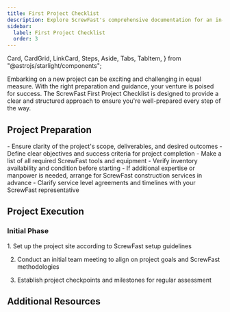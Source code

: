 ```yaml
---
title: First Project Checklist
description: Explore ScrewFast's comprehensive documentation for an in-depth look at our premium tools and construction services.
sidebar:
  label: First Project Checklist
  order: 3
---
```


  Card,
  CardGrid,
  LinkCard,
  Steps,
  Aside,
  Tabs,
  TabItem,
} from "@astrojs/starlight/components";

Embarking on a new project can be exciting and challenging in equal measure. With the right preparation and guidance, your venture is poised for success. The ScrewFast First Project Checklist is designed to provide a clear and structured approach to ensure you're well-prepared every step of the way.

## Project Preparation

<CardGrid>
  <Card title="Scope and Objectives">
    - Ensure clarity of the project's scope, deliverables, and desired outcomes
    - Define clear objectives and success criteria for project completion
  </Card>
  <Card title="Tools and Equipment">
    - Make a list of all required ScrewFast tools and equipment - Verify
    inventory availability and condition before starting
  </Card>
  <Card title="Arranging Services">
    - If additional expertise or manpower is needed, arrange for ScrewFast
    construction services in advance - Clarify service level agreements and
    timelines with your ScrewFast representative
  </Card>
</CardGrid>

## Project Execution

### Initial Phase

<Steps>
1. Set up the project site according to ScrewFast setup guidelines

2. Conduct an initial team meeting to align on project goals and ScrewFast methodologies

3. Establish project checkpoints and milestones for regular assessment
   </Steps>

## Additional Resources

<CardGrid>
  <LinkCard
    title="Detailed Guides"
    description="Access in-depth documentation and user manuals for ScrewFast tools and services."
    href="/guides/getting-started"
  />
  <LinkCard
    title="Support Contacts"
    description="Keep handy the contact details for ScrewFast support, available for assistance throughout your project."
    href="/guides/getting-started"
  />
  <LinkCard
    title="Advanced Learning"
    description="Explore further educational resources provided by ScrewFast to refine your skills and knowledge base."
    href="/guides/getting-started"
  />
</CardGrid>
